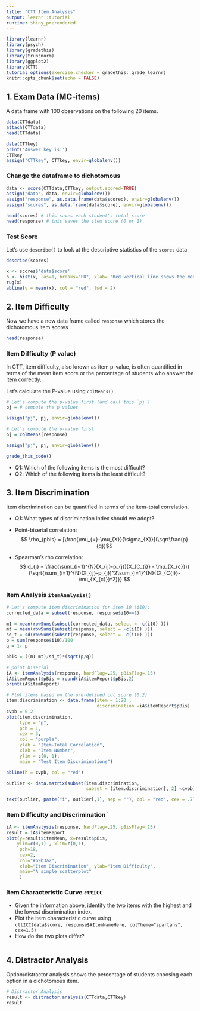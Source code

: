 ```yaml
---
title: "CTT Item Analysis"
output: learnr::tutorial
runtime: shiny_prerendered
---
```


```r
library(learnr)
library(psych)
library(gradethis)
library(truncnorm)
library(ggplot2)
library(CTT)
tutorial_options(exercise.checker = gradethis::grade_learnr)
knitr::opts_chunk$set(echo = FALSE)

```

## 1. Exam Data (MC-items)
A data frame with 100 observations on the following 20 items. 

```r
data(CTTdata)
attach(CTTdata) 
head(CTTdata)

data(CTTkey)
print('Answer key is:')
CTTkey
assign("CTTkey", CTTkey, envir=globalenv()) 


```

### Change the dataframe to dichotomous 
```r

data <- score(CTTdata,CTTkey, output.scored=TRUE)
assign("data", data, envir=globalenv()) 
assign("response", as.data.frame(data$scored), envir=globalenv()) 
assign("scores", as.data.frame(data$score), envir=globalenv()) 

head(scores) # this saves each student's total score 
head(response) # this saves the item score (0 or 1)
```

### Test Score 
Let's use `describe()` to look at the descriptive statistics of the `scores` data

```r
describe(scores)

x <- scores$'data$score'
h <- hist(x, las=1, breaks="FD", xlab= "Red vertical line shows the mean.", main="", col = "cyan")
rug(x)
abline(v = mean(x), col = "red", lwd = 2)

```

## 2. Item Difficulty 

Now we have a new data frame called `response` which stores the dichotomous item scores
```r
head(response)
```

### Item Difficulty (P value)

In CTT, item difficulty, also known as item p-value, is often quantified in terms of the mean item score or the percentage of students who answer the item correctly. 

Let's calculate the P-value using `colMeans()`

```r
# Let's compute the p-value first (and call this `pj`)
pj = # compute the p values 

assign("pj", pj, envir=globalenv()) 
```

```r
# Let's compute the p-value first 
pj = colMeans(response) 

assign("pj", pj, envir=globalenv()) 
```

```r
grade_this_code()
```

- Q1: Which of the following items is the most difficult?
- Q2: Which of the following items is the least difficult? 

## 3. Item Discrimination 
Item discrimination can be quantified in terms of the item-total correlation. 

- Q1: What types of discrimination index should we adopt? 

- Point-biserial correlation:
$$ \rho_{pbis} = [\frac{\mu_{+}-\mu_{X}}{\sigma_{X}}](\sqrt\frac{p}{q})$$ 
- Spearman’s rho correlation:
$$ d_{j} = \frac{\sum_{i=1}^{N}(X_{ij}-p_{j})(X_{C_{i}} - \mu_{X_{c}})}{\sqrt{\sum_{i=1}^{N}(X_{ij}-p_{j})^2\sum_{i=1}^{N}{(X_{C{i}}-\mu_{X_{c}})^2}}} $$ 

### Item Analysis ``itemAnalysis()``


```r
# Let's compute item discrimination for item 10 (i10):
corrected_data = subset(response, response$i10==1)

m1 = mean(rowSums(subset(corrected_data, select = -c(i10) )))
mt = mean(rowSums(subset(response, select = -c(i10) )))
sd_t = sd(rowSums(subset(response, select = -c(i10) )))
p = sum(response$i10)/100
q = 1- p

pbis = ((m1-mt)/sd_t)*(sqrt(p/q))
```

```r
# point biserial 
iA <- itemAnalysis(response, hardFlag=.25, pBisFlag=.15)
iA$itemReport$pBis = round(iA$itemReport$pBis,2)
print(iA$itemReport)

# Plot items based on the pre-defined cut score (0.2)
item.discrimination <- data.frame(item = 1:20 ,
                                  discrimination =iA$itemReport$pBis)
cvpb = 0.2
plot(item.discrimination,
     type = "p",
     pch = 1,
     cex = 3,
     col = "purple",
     ylab = "Item-Total Correlation",
     xlab = "Item Number",
     ylim = c(0, 1),
     main = "Test Item Discriminations")

abline(h = cvpb, col = "red")

outlier <- data.matrix(subset(item.discrimination,
                              subset = (item.discrimination[, 2] <cvpb)))

text(outlier, paste("i", outlier[,1], sep = ""), col = "red", cex = .7)
```

### Item Difficulty and Discrimination `

```r
iA <- itemAnalysis(response, hardFlag=.25, pBisFlag=.15)
result = iA$itemReport 
plot(y=result$itemMean, x=result$pBis, 
    ylim=c(0,1) , xlim=c(0,1), 
     pch=18, 
     cex=2, 
     col="#69b3a2",
     xlab="Item Discrimination", ylab="Item Difficulty",
     main="A simple scatterplot"
     )

```

### Item Characteristic Curve ``cttICC``
- Given the information above, identify the two items with the highest and the lowest discrimination index.  
- Plot the item characteristic curve using \
`cttICC(data$score, response$#ItemNameHere, colTheme="spartans", cex=1.5)`
- How do the two plots differ?
```r



```

## 4. Distractor Analysis 

Option/distractor analysis shows the percentage of students choosing each option in a dichotomous item.

```r
# Distractor Analysis 
result <- distractor.analysis(CTTdata,CTTkey)
result
```
